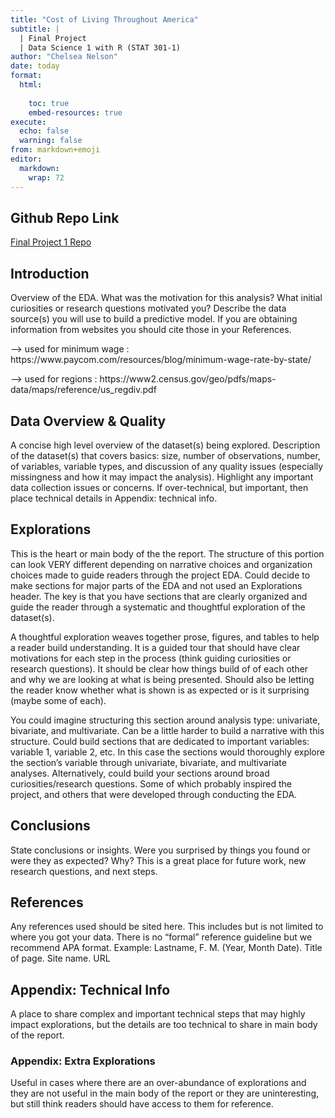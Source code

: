 ```yaml
---
title: "Cost of Living Throughout America"
subtitle: |
  | Final Project 
  | Data Science 1 with R (STAT 301-1)
author: "Chelsea Nelson"
date: today
format:
  html:
    
    toc: true
    embed-resources: true
execute:
  echo: false
  warning: false
from: markdown+emoji 
editor: 
  markdown: 
    wrap: 72
---
```

::: {.callout-tip icon="false" appearance="simple"}
## Github Repo Link

[Final Project 1
Repo](https://github.com/stat301-1-2023-fall/final-project-1-chelseanelson)
:::

## Introduction

Overview of the EDA. What was the motivation for this analysis? 
What initial curiosities or research questions motivated you? 
Describe the data source(s) you will use to build a predictive model. 
If you are obtaining information from websites you should cite those in
your References.

--> used for minimum wage : https://www.paycom.com/resources/blog/minimum-wage-rate-by-state/

--> used for regions :
https://www2.census.gov/geo/pdfs/maps-data/maps/reference/us_regdiv.pdf

## Data Overview & Quality 

A concise high level overview of the dataset(s) being explored. 
Description of the dataset(s) that covers basics: size, number of 
observations, number, of variables, variable types, and discussion of 
any quality issues (especially missingness and how it may impact the analysis).
Highlight any important data collection issues or concerns. 
If over-technical, but important, then place technical details in Appendix: 
technical info.

## Explorations 

This is the heart or main body of the the report. The structure of this portion can look VERY different depending on narrative choices and organization choices made to guide readers through the project EDA. Could decide to make sections for major parts of the EDA and not used an Explorations header. The key is that you have sections that are clearly organized and guide the reader through a systematic and thoughtful exploration of the dataset(s).

A thoughtful exploration weaves together prose, figures, and tables to help a reader build understanding. It is a guided tour that should have clear motivations for each step in the process (think guiding curiosities or research questions). It should be clear how things build of of each other and why we are looking at what is being presented. Should also be letting the reader know whether what is shown is as expected or is it surprising (maybe some of each).

You could imagine structuring this section around analysis type: univariate, bivariate, and multivariate. Can be a little harder to build a narrative with this structure. Could build sections that are dedicated to important variables: variable 1, variable 2, etc. In this case the sections would thoroughly explore the section’s variable through univariate, bivariate, and multivariate analyses. Alternatively, could build your sections around broad curiosities/research questions. Some of which probably inspired the project, and others that were developed through conducting the EDA.

## Conclusions 

State conclusions or insights. Were you surprised by things you found or were they as expected? Why? This is a great place for future work, new research questions, and next steps.

## References 

Any references used should be sited here. This includes but is not limited to where you got your data. There is no “formal” reference guideline but we recommend APA format. Example: Lastname, F. M. (Year, Month Date). Title of page. Site name. URL

## Appendix: Technical Info

A place to share complex and important technical steps that may highly impact explorations, but the details are too technical to share in main body of the report.

### Appendix: Extra Explorations 

Useful in cases where there are an over-abundance of explorations and they are not useful in the main body of the report or they are uninteresting, but still think readers should have access to them for reference.

